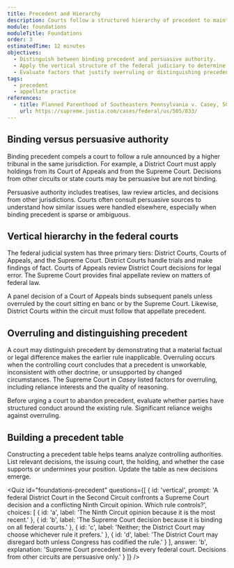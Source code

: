 ```yaml
---
title: Precedent and Hierarchy
description: Courts follow a structured hierarchy of precedent to maintain consistency and predictability in legal decisions.
module: foundations
moduleTitle: Foundations
order: 3
estimatedTime: 12 minutes
objectives:
  - Distinguish between binding precedent and persuasive authority.
  - Apply the vertical structure of the federal judiciary to determine controlling decisions.
  - Evaluate factors that justify overruling or distinguishing precedent.
tags:
  - precedent
  - appellate practice
references:
  - title: Planned Parenthood of Southeastern Pennsylvania v. Casey, 505 U.S. 833 (1992)
    url: https://supreme.justia.com/cases/federal/us/505/833/
---
```

## Binding versus persuasive authority

Binding precedent compels a court to follow a rule announced by a higher tribunal in the same jurisdiction. For example, a District Court must apply holdings from its Court of Appeals and from the Supreme Court. Decisions from other circuits or state courts may be persuasive but are not binding.

Persuasive authority includes treatises, law review articles, and decisions from other jurisdictions. Courts often consult persuasive sources to understand how similar issues were handled elsewhere, especially when binding precedent is sparse or ambiguous.

## Vertical hierarchy in the federal courts

The federal judicial system has three primary tiers: District Courts, Courts of Appeals, and the Supreme Court. District Courts handle trials and make findings of fact. Courts of Appeals review District Court decisions for legal error. The Supreme Court provides final appellate review on matters of federal law.

A panel decision of a Court of Appeals binds subsequent panels unless overruled by the court sitting en banc or by the Supreme Court. Likewise, District Courts within the circuit must follow that appellate precedent.

## Overruling and distinguishing precedent

A court may distinguish precedent by demonstrating that a material factual or legal difference makes the earlier rule inapplicable. Overruling occurs when the controlling court concludes that a precedent is unworkable, inconsistent with other doctrine, or unsupported by changed circumstances. The Supreme Court in *Casey* listed factors for overruling, including reliance interests and the quality of reasoning.

<Callout kind="warn" title="Reliance matters">
  Before urging a court to abandon precedent, evaluate whether parties have structured conduct around the existing rule. Significant reliance weighs against overruling.
</Callout>

## Building a precedent table

Constructing a precedent table helps teams analyze controlling authorities. List relevant decisions, the issuing court, the holding, and whether the case supports or undermines your position. Update the table as new decisions emerge.

<Quiz
  id="foundations-precedent"
  questions={[
    {
      id: 'vertical',
      prompt: 'A federal District Court in the Second Circuit confronts a Supreme Court decision and a conflicting Ninth Circuit opinion. Which rule controls?',
      choices: [
        { id: 'a', label: 'The Ninth Circuit opinion because it is the most recent.' },
        { id: 'b', label: 'The Supreme Court decision because it is binding on all federal courts.' },
        { id: 'c', label: 'Neither; the District Court may choose whichever rule it prefers.' },
        { id: 'd', label: 'The District Court may disregard both unless Congress has codified the rule.' }
      ],
      answer: 'b',
      explanation:
        'Supreme Court precedent binds every federal court. Decisions from other circuits are persuasive only.'
    }
  ]}
/>
